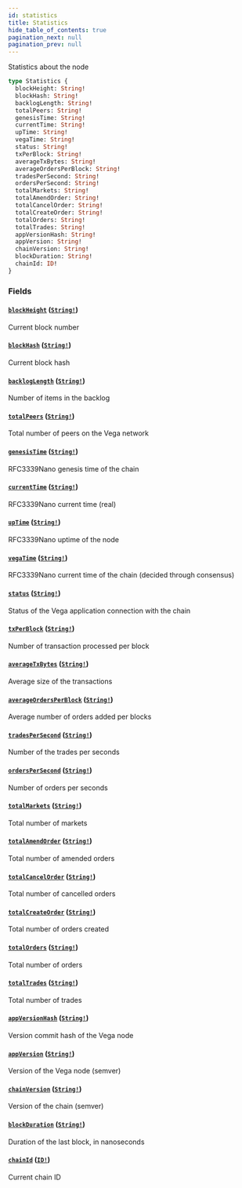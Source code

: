 ```yaml
---
id: statistics
title: Statistics
hide_table_of_contents: true
pagination_next: null
pagination_prev: null
---
```



Statistics about the node

```graphql
type Statistics {
  blockHeight: String!
  blockHash: String!
  backlogLength: String!
  totalPeers: String!
  genesisTime: String!
  currentTime: String!
  upTime: String!
  vegaTime: String!
  status: String!
  txPerBlock: String!
  averageTxBytes: String!
  averageOrdersPerBlock: String!
  tradesPerSecond: String!
  ordersPerSecond: String!
  totalMarkets: String!
  totalAmendOrder: String!
  totalCancelOrder: String!
  totalCreateOrder: String!
  totalOrders: String!
  totalTrades: String!
  appVersionHash: String!
  appVersion: String!
  chainVersion: String!
  blockDuration: String!
  chainId: ID!
}
```


### Fields

#### [`blockHeight`](#) ([`String!`](/docs/testnet/graphql/scalars/string))

Current block number


#### [`blockHash`](#) ([`String!`](/docs/testnet/graphql/scalars/string))

Current block hash


#### [`backlogLength`](#) ([`String!`](/docs/testnet/graphql/scalars/string))

Number of items in the backlog


#### [`totalPeers`](#) ([`String!`](/docs/testnet/graphql/scalars/string))

Total number of peers on the Vega network


#### [`genesisTime`](#) ([`String!`](/docs/testnet/graphql/scalars/string))

RFC3339Nano genesis time of the chain


#### [`currentTime`](#) ([`String!`](/docs/testnet/graphql/scalars/string))

RFC3339Nano current time (real)


#### [`upTime`](#) ([`String!`](/docs/testnet/graphql/scalars/string))

RFC3339Nano uptime of the node


#### [`vegaTime`](#) ([`String!`](/docs/testnet/graphql/scalars/string))

RFC3339Nano current time of the chain (decided through consensus)


#### [`status`](#) ([`String!`](/docs/testnet/graphql/scalars/string))

Status of the Vega application connection with the chain


#### [`txPerBlock`](#) ([`String!`](/docs/testnet/graphql/scalars/string))

Number of transaction processed per block


#### [`averageTxBytes`](#) ([`String!`](/docs/testnet/graphql/scalars/string))

Average size of the transactions


#### [`averageOrdersPerBlock`](#) ([`String!`](/docs/testnet/graphql/scalars/string))

Average number of orders added per blocks


#### [`tradesPerSecond`](#) ([`String!`](/docs/testnet/graphql/scalars/string))

Number of the trades per seconds


#### [`ordersPerSecond`](#) ([`String!`](/docs/testnet/graphql/scalars/string))

Number of orders per seconds


#### [`totalMarkets`](#) ([`String!`](/docs/testnet/graphql/scalars/string))

Total number of markets


#### [`totalAmendOrder`](#) ([`String!`](/docs/testnet/graphql/scalars/string))

Total number of amended orders


#### [`totalCancelOrder`](#) ([`String!`](/docs/testnet/graphql/scalars/string))

Total number of cancelled orders


#### [`totalCreateOrder`](#) ([`String!`](/docs/testnet/graphql/scalars/string))

Total number of orders created


#### [`totalOrders`](#) ([`String!`](/docs/testnet/graphql/scalars/string))

Total number of orders


#### [`totalTrades`](#) ([`String!`](/docs/testnet/graphql/scalars/string))

Total number of trades


#### [`appVersionHash`](#) ([`String!`](/docs/testnet/graphql/scalars/string))

Version commit hash of the Vega node


#### [`appVersion`](#) ([`String!`](/docs/testnet/graphql/scalars/string))

Version of the Vega node (semver)


#### [`chainVersion`](#) ([`String!`](/docs/testnet/graphql/scalars/string))

Version of the chain (semver)


#### [`blockDuration`](#) ([`String!`](/docs/testnet/graphql/scalars/string))

Duration of the last block, in nanoseconds


#### [`chainId`](#) ([`ID!`](/docs/testnet/graphql/scalars/id))

Current chain ID




